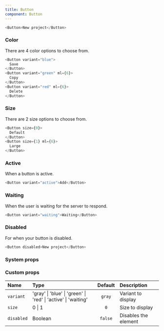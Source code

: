 ```yaml
---
title: Button
component: Button
---
```


```js live
<Button>New project</Button>
```

### Color

There are 4 color options to choose from.

```js live
<Button variant="blue">
  Save
</Button>
<Button variant="green" ml={6}>
  Copy
</Button>
<Button variant="red" ml={6}>
  Delete
</Button>
```

### Size

There are 2 size options to choose from.

```js live
<Button size={0}>
  Default
</Button>
<Button size={1} ml={6}>
  Large
</Button>
```

### Active

When a button is active.

```js live
<Button variant="active">Add</Button>
```

### Waiting

When the user is waiting for the server to respond.

```js live
<Button variant="waiting">Waiting</Button>
```

### Disabled

For when your button is disabled.

```js live
<Button disabled>New project</Button>
```

### System props

### Custom props

| Name       | Type                                                          | Default | Description          |
| :--------- | :------------------------------------------------------------ | :-----: | :------------------- |
| `variant`  | 'gray' \| 'blue' \| 'green' \| 'red' \| 'active' \| 'waiting' | `gray`  | Variant to display   |
| `size`     | 0 \| 1                                                        |   `0`   | Size to display      |
| `disabled` | Boolean                                                       | `false` | Disables the element |
